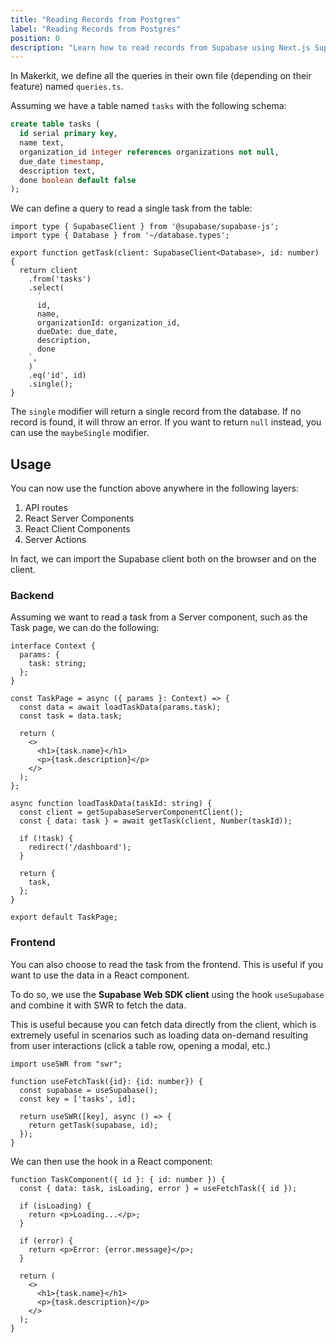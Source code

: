 ```yaml
---
title: "Reading Records from Postgres"
label: "Reading Records from Postgres"
position: 0
description: "Learn how to read records from Supabase using Next.js Supabase application"
---
```


In Makerkit, we define all the queries in their own file (depending on their feature) named `queries.ts`.

Assuming we have a table named `tasks` with the following schema:

```sql
create table tasks (
  id serial primary key,
  name text,
  organization_id integer references organizations not null,
  due_date timestamp,
  description text,
  done boolean default false
);
```

We can define a query to read a single task from the table:

```tsx
import type { SupabaseClient } from '@supabase/supabase-js';
import type { Database } from '~/database.types';

export function getTask(client: SupabaseClient<Database>, id: number) {
  return client
    .from('tasks')
    .select(
      `
      id,
      name,
      organizationId: organization_id,
      dueDate: due_date,
      description,
      done
    `,
    )
    .eq('id', id)
    .single();
}
```

The `single` modifier will return a single record from the database. If no record is found, it will throw an error. If you want to return `null` instead, you can use the `maybeSingle` modifier.

## Usage

You can now use the function above anywhere in the following layers:

1. API routes
2. React Server Components
3. React Client Components
4. Server Actions

In fact, we can import the Supabase client both on the browser and on the client.

### Backend

Assuming we want to read a task from a Server component, such as the Task page, we can do the following:

```tsx
interface Context {
  params: {
    task: string;
  };
}

const TaskPage = async ({ params }: Context) => {
  const data = await loadTaskData(params.task);
  const task = data.task;

  return (
    <>
      <h1>{task.name}</h1>
      <p>{task.description}</p>
    </>
  );
};

async function loadTaskData(taskId: string) {
  const client = getSupabaseServerComponentClient();
  const { data: task } = await getTask(client, Number(taskId));

  if (!task) {
    redirect('/dashboard');
  }

  return {
    task,
  };
}

export default TaskPage;
```

### Frontend

You can also choose to read the task from the frontend. This is useful if you want to use the data in a React component.

To do so, we use the **Supabase Web SDK client** using the hook `useSupabase` and combine it with SWR to fetch the data.

This is useful because you can fetch data directly from the client, which is extremely useful in scenarios such as loading data on-demand resulting from user interactions (click a table row, opening a modal, etc.)

```tsx
import useSWR from "swr";

function useFetchTask({id}: {id: number}) {
  const supabase = useSupabase();
  const key = ['tasks', id];

  return useSWR([key], async () => {
    return getTask(supabase, id);
  });
}
```

We can then use the hook in a React component:

```tsx
function TaskComponent({ id }: { id: number }) {
  const { data: task, isLoading, error } = useFetchTask({ id });

  if (isLoading) {
    return <p>Loading...</p>;
  }

  if (error) {
    return <p>Error: {error.message}</p>;
  }

  return (
    <>
      <h1>{task.name}</h1>
      <p>{task.description}</p>
    </>
  );
}
```